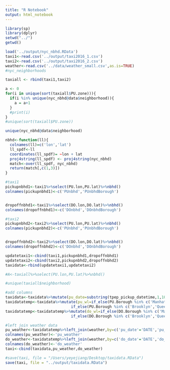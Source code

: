 ```yaml
---
title: "R Notebook"
output: html_notebook
---
```


```r
library(sp)
library(dplyr)
setwd("../")
getwd()
```

```r
load('../output/nyc_nbhd.RData')
taxi1<-read.csv('../output/taxi2016_1.csv')
taxi2<-read.csv('../output/taxi2016_2.csv')
weather<-read.csv('../data/weather_small.csv',as.is=TRUE)
#nyc_neighborhoods
```

```r
taxiall <- rbind(taxi1,taxi2)
```

```r
a <- 0
for(i in unique(sort(taxiall$PU.zone))){
  if(i %in% unique(nyc_nbhd@data$neighborhood)){
    a = a+1
  }
  #print(i)
}
#unique(sort(taxiall$PU.zone))
```


```r
unique(nyc_nbhd@data$neighborhood)
```


```r
nbhd<-function(ll){
  colnames(ll)=c('lon','lat')
  ll_spdf<-ll
  coordinates(ll_spdf)= ~lon + lat
  proj4string(ll_spdf) <- proj4string(nyc_nbhd)
  match<-over(ll_spdf, nyc_nbhd)
  return(match[,c(1,3)])
}

#taxi1
pickupnbhd1<-taxi1%>%select(PU.lon,PU.lat)%>%nbhd()
colnames(pickupnbhd1)<-c('PUnbhd','PUnbhdBorough')


dropoffnbhd1<-taxi1%>%select(DO.lon,DO.lat)%>%nbhd()
colnames(dropoffnbhd1)<-c('DOnbhd','DOnbhdBorough')

#taxi2
pickupnbhd2<-taxi2%>%select(PU.lon,PU.lat)%>%nbhd()
colnames(pickupnbhd2)<-c('PUnbhd','PUnbhdBorough')


dropoffnbhd2<-taxi2%>%select(DO.lon,DO.lat)%>%nbhd()
colnames(dropoffnbhd2)<-c('DOnbhd','DOnbhdBorough')
```

```r
updatetaxi1<-cbind(taxi1,pickupnbhd1,dropoffnbhd1)
updatetaxi2<-cbind(taxi2,pickupnbhd2,dropoffnbhd2)
taxidata<-rbind(updatetaxi1,updatetaxi2)
```


```r
#A<-taxiall%>%select(PU.lon,PU.lat)%>%nbhd()
```

```r
#unique(taxiall$neighborhood)
```


```r
#add columns
taxidata<-taxidata%>%mutate(pu_date=substring(tpep_pickup_datetime,1,10),do_date=substring(tpep_dropoff_datetime,1,10))
taxidatatemp<-taxidata%>%mutate(pu_wl=if_else(PU.Borough %in% c('Manhattan', 'Bronx', 'Unknown'), 'NY CITY CENTRAL PARK, NY US',
                             if_else(PU.Borough %in% c('Brooklyn','Queens'), 'LA GUARDIA AIRPORT, NY US','WOODBRIDGE TWP 1.1 ESE, NJ US')))
taxidatatemp<-taxidatatemp%>%mutate(do_wl=if_else(DO.Borough %in% c('Manhattan', 'Bronx', 'Unknown'), 'NY CITY CENTRAL PARK, NY US',
                             if_else(DO.Borough %in% c('Brooklyn','Queens'), 'LA GUARDIA AIRPORT, NY US','WOODBRIDGE TWP 1.1 ESE, NJ US')))

#left join weather data
pu_weather<-taxidatatemp%>%left_join(weather,by=c('pu_date'='DATE','pu_wl'='NAME'))%>%select(BAD_WEATHER)
colnames(pu_weather)<-'pu_weather'
do_weather<-taxidatatemp%>%left_join(weather,by=c('do_date'='DATE','do_wl'='NAME'))%>%select(BAD_WEATHER)
colnames(do_weather)<-'do_weather'
taxi<-cbind(taxidata,pu_weather,do_weather)
```


```r
#save(taxi, file = "/Users/yeyejiang/Desktop/taxidata.RData")
save(taxi, file = "../output/taxidata.RData")
```

